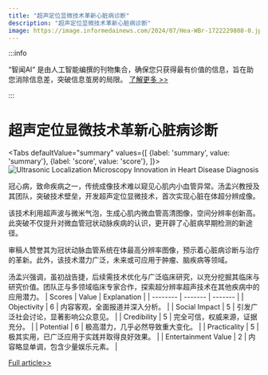 ```yaml
---
title: "超声定位显微技术革新心脏病诊断"
description: "超声定位显微技术革新心脏病诊断"
image: https://image.informedainews.com/2024/07/Hea-WBr-1722229808-0.jpg
---
```



:::info

“智闻AI“ 是由人工智能编撰的刊物集合，确保您只获得最有价值的信息，旨在助您消除信息差，突破信息茧房的局限。  [了解更多 >>](/)

:::

# 超声定位显微技术革新心脏病诊断


<Tabs
	defaultValue="summary"
	values={[
	{label: 'summary', value: 'summary'},
	{label: 'score', value: 'score'},
]}>
<TabItem value="summary">
<img
  src="https://image.informedainews.com/2024/07/Hea-WBr-1722229808-0.jpg"
  alt="Ultrasonic Localization Microscopy Innovation in Heart Disease Diagnosis"
/>



冠心病，致命疾病之一，传统成像技术难以窥见心肌内小血管异常。汤孟兴教授及其团队，突破技术壁垒，开发超声定位显微技术，首次实现心脏在体超分辨成像。

该技术利用超声波与微米气泡，生成心肌内微血管高清图像，空间分辨率创新高。此突破不仅提升对微血管冠状动脉疾病的认识，更开辟了心脏病早期检测的新途径。

审稿人赞誉其为冠状动脉血管系统在体最高分辨率图像，预示着心脏病诊断与治疗的革新。此外，该技术潜力广泛，未来或可应用于肿瘤、脑疾病等领域。

汤孟兴强调，虽初战告捷，后续需技术优化与广泛临床研究，以充分挖掘其临床与研究价值。团队正与多领域临床专家合作，探索超分辨率超声技术在其他疾病中的应用潜力。
</TabItem>
<TabItem value="score">
	| Scores     | Value   | Explanation |
	| -------- | ------- | ------- |
	| Objectivity  | 6    | 内容客观，全面报道并深入分析。    |
	| Social Impact | 5     | 引发广泛社会讨论，显著影响公众意见。    |
	| Credibility    | 5    | 完全可信，权威来源，证据充分。    |
	| Potential    | 6    | 极高潜力，几乎必然导致重大变化。    |
	| Practicality    | 5    | 极其实用，已广泛应用于实践并取得良好效果。    |
	| Entertainment Value    | 2    | 内容略显单调，包含少量娱乐元素。    |
</TabItem>
</Tabs>

[Full article>>](https://www.mittrchina.com/news/detail/13532)
